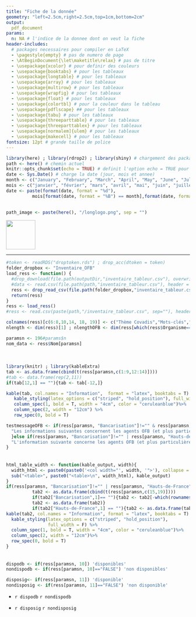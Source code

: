 ```yaml
---
title: "Fiche de la donnée"
geometry: "left=2.5cm,right=2.5cm,top=1cm,bottom=2cm"
output:
  pdf_document
params:
  n: NA # l'indice de la donnee dont on veut la fiche
header-includes: 
  # packages necessaires pour compiler en LaTeX
  - \pagestyle{empty} # pas de numero de page
  - \AtBeginDocument{\let\maketitle\relax} # pas de titre
  - \usepackage{xcolor} # pour definir des couleurs
  - \usepackage{booktabs} # pour les tableaux
  - \usepackage{longtable} # pour les tableaux
  - \usepackage{array} # pour les tableaux
  - \usepackage{multirow} # pour les tableaux
  - \usepackage{wrapfig} # pour les tableaux
  - \usepackage{float} # pour les tableaux
  - \usepackage{colortbl} # pour la couleur dans le tableau
  - \usepackage{pdflscape} ## pour les tableaux
  - \usepackage{tabu} # pour les tableaux
  - \usepackage{threeparttable} # pour les tableaux
  - \usepackage{threeparttablex} # pour les tableaux
  - \usepackage[normalem]{ulem} # pour les tableaux
  - \usepackage{makecell} # pour les tableaux
fontsize: 12pt # grande taille de police
---
```


```r
library(here) ; library(rdrop2) ; library(shiny) # chargement des packages
path <- here() # chemin actuel
knitr::opts_chunk$set(echo = TRUE) # definit l'option echo = TRUE pour les chunks suivants
date <- Sys.Date() # charge la date (jour, mois et annee)
month <- c("January", "February", "March", "April", "May", "June", "July", "August", "September", "October", "November", "December")
mois <- c("janvier", "février", "mars", "avril", "mai", "juin", "juillet", "août", "septembre", "octobre", "novembre", "décembre")
date <- paste(format(date, format = "%d"), 
          mois[format(date, format = "%B") == month],format(date, format = "%Y")) # le mois est en anglais, on le passe manuellement en francais
                                                                            # pas possible de le faire autrement sur les serveurs Shinyapps

path_image <- paste(here(), "/longlogo.png", sep = "")
```

*\textsf{Document téléchargé le `r date`}* ![](`r path_image`){height=80px} 


***


```r
#token <- readRDS("droptoken.rds") ; drop_acc(dtoken = token)
folder_dropbox <- "Inventaire_OFB"
load_ress <- function() {
  #drop_download(file.path(outputDir,"inventaire_tableur.csv"), overwrite = TRUE)
  #data <- read.csv(file.path(path,"inventaire_tableur.csv"), header = T, colClasses = c(rep("character",12)))
  ress <- drop_read_csv(file.path(folder_dropbox,"inventaire_tableur.csv"), header = T, colClasses = c(rep("character",19)))
  return(ress)
}
ress <- load_ress()
#ress <- read.csv(paste(path,"/inventaire_tableur.csv", sep=""), header = T, colClasses = c(rep("character",17)))

colnames(ress)[c(6:8,10,14, 18, 19)] <- c("Thème Covadis","Mots-clés","Date de mise à jour", "Données brutes", "Autre   lien intéressant", "Internet Explorer", "Hauts-de-France") # sinon, pas d'espaces mais des points
nlength <- dim(ress)[1] ; nlengthOFB <- dim(ress[which(ress$Organisme=="OFB"),])[1]

paramsn <- 196#params$n
nom_data <- ress$Nom[paramsn]
       
```

\renewcommand{\arraystretch}{1.5}
\definecolor{ceruleanblue}{rgb}{0.16, 0.32, 0.75}
\definecolor{forestgreen}{rgb}{0.13, 0.55, 0.13}
######

**\textcolor{forestgreen}{La donnée « `r nom_data` » a les caractéristiques générales suivantes :}**


```r
library(knitr) ; library(kableExtra)
tab <- as.data.frame(cbind(t(ress[paramsn,c(1:9,12:14)])))
#tab <- data.frame(rep(2,11))
if(tab[12,1] == ""){tab <- tab[-12,]}

kable(tab, col.names = "Information",  format = "latex", booktabs = T) %>%
   kable_styling(latex_options = c("striped", "hold_position"), full_width = F) %>%
   column_spec(1, bold = T, width = "4cm", color = "ceruleanblue")%>%
   column_spec(2, width = "12cm") %>%
   row_spec(0, bold = T)
```

```r
testmessageOFB <- if(ress[paramsn, "Bancarisation"]!="" & ress[paramsn, "Hauts-de-France"]!=""){
  "Les informations suivantes concernent les agents OFB (et plus particulièrement ceux des Hauts-de-France) :"
  }else if(ress[paramsn, "Bancarisation"]!="" | ress[paramsn, "Hauts-de-France"]!=""){
  "L'information suivante concerne les agents OFB (et plus particulièrement ceux des Hauts-de-France) :"
}
```

######

**\textcolor{forestgreen}{`r testmessageOFB`}**

```r

html_table_width <- function(kable_output, width){
  width_html <- paste0(paste0('<col width="', width, '">'), collapse = "\n")
  sub("<table>", paste0("<table>\n", width_html), kable_output)
}
if(ress[paramsn, "Bancarisation"]!="" | ress[paramsn, "Hauts-de-France"]!=""){
          tab2 <- as.data.frame(cbind(t(ress[paramsn,c(15,19)])))
          if(tab2["Bancarisation",1]== ""){tab2 <- tab2[-which(rownames(tab2)=="Bancarisation"),]
          tab2 <- as.data.frame(tab2)}
          if(tab2["Hauts-de-France",1] == ""){tab2 <- as.data.frame(tab2[-which(rownames(tab2)=="Hauts-de-France"),])}
kable(tab2, col.names = "Information", format = "latex", booktabs = T) %>%
  kable_styling(latex_options = c("striped", "hold_position"),
                full_width = F) %>%
  column_spec(1, bold = T, width = "4cm", color = "ceruleanblue")%>%
  column_spec(2, width = "12cm")%>%
  row_spec(0, bold = T)
}
```


######

**\textcolor{forestgreen}{Informations complémentaires :}**

```r
dispodb <- if(ress[paramsn, 10]) 'disponibles'
nondispodb <- if(ress[paramsn, 10]=="FALSE") 'non disponibles'
```


```r
disposig<- if(ress[paramsn, 11]) 'disponible'
nondisposig <- if(ress[paramsn, 11]=="FALSE") 'non disponible'
```

- **\textcolor{ceruleanblue}{Données brutes :}** `r dispodb` `r nondispodb`

- **\textcolor{ceruleanblue}{Donnée SIG :}** `r disposig` `r nondisposig`

